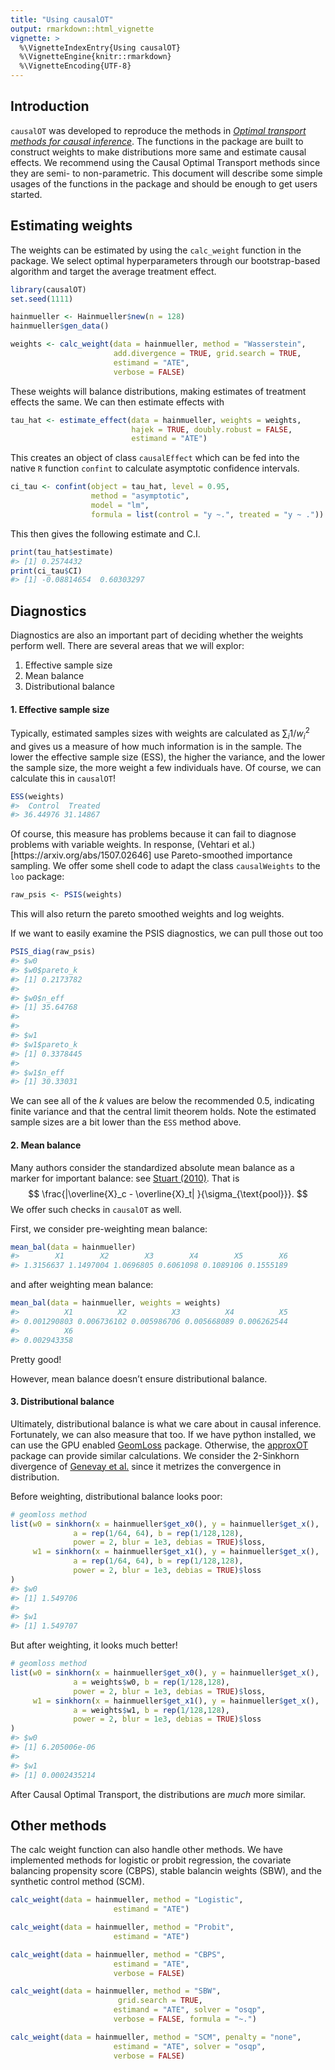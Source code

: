 ```yaml
---
title: "Using causalOT"
output: rmarkdown::html_vignette
vignette: >
  %\VignetteIndexEntry{Using causalOT}
  %\VignetteEngine{knitr::rmarkdown}
  %\VignetteEncoding{UTF-8}
---
```






## Introduction
`causalOT` was developed to reproduce the methods in [*Optimal transport methods for causal inference*](http://arxiv.org/abs/2109.01991). The functions in the package are built to construct weights to make distributions more same and estimate causal effects. We recommend using the Causal Optimal Transport methods since they are semi- to non-parametric. This document will describe some simple usages of the functions in the package and should be enough to get users started.


## Estimating weights
The weights can be estimated by using the `calc_weight` function in the package. We select optimal hyperparameters through our bootstrap-based algorithm and target the average treatment effect.

```r
library(causalOT)
set.seed(1111)

hainmueller <- Hainmueller$new(n = 128)
hainmueller$gen_data()

weights <- calc_weight(data = hainmueller, method = "Wasserstein",
                       add.divergence = TRUE, grid.search = TRUE,
                       estimand = "ATE",
                       verbose = FALSE)
```
These weights will balance distributions, making estimates of treatment effects the same. We can then estimate effects with 

```r
tau_hat <- estimate_effect(data = hainmueller, weights = weights,
                           hajek = TRUE, doubly.robust = FALSE,
                           estimand = "ATE")
```
This creates an object of class `causalEffect` which can be fed into the native `R` function `confint` to calculate asymptotic confidence intervals.

```r
ci_tau <- confint(object = tau_hat, level = 0.95, 
                  method = "asymptotic",
                  model = "lm",
                  formula = list(control = "y ~.", treated = "y ~ ."))
```
This then gives the following estimate and C.I.

```r
print(tau_hat$estimate)
#> [1] 0.2574432
print(ci_tau$CI)
#> [1] -0.08814654  0.60303297
```

## Diagnostics
Diagnostics are also an important part of deciding whether the weights perform well. There are several areas that we will explor:

1. Effective sample size
2. Mean balance
3. Distributional balance

#### 1. Effective sample size
Typically, estimated samples sizes with weights are calculated as $\sum_i 1/w_i^2$ and gives us a measure of how much information is in the sample. The lower the effective sample size (ESS), the higher the variance, and the lower the sample size, the more weight a few individuals have. Of course, we can calculate this in `causalOT`!

```r
ESS(weights)
#>  Control  Treated 
#> 36.44976 31.14867
```

Of course, this measure has problems because it can fail to diagnose problems with variable weights. In response, (Vehtari et al.)[https://arxiv.org/abs/1507.02646] use Pareto-smoothed importance sampling. We offer some shell code to adapt the class `causalWeights` to the `loo` package:

```r
raw_psis <- PSIS(weights)
```
This will also return the pareto smoothed weights and log weights.

If we want to easily examine the PSIS diagnostics, we can pull those out too

```r
PSIS_diag(raw_psis)
#> $w0
#> $w0$pareto_k
#> [1] 0.2173782
#> 
#> $w0$n_eff
#> [1] 35.64768
#> 
#> 
#> $w1
#> $w1$pareto_k
#> [1] 0.3378445
#> 
#> $w1$n_eff
#> [1] 30.33031
```
We can see all of the $k$ values are below the recommended 0.5, indicating finite variance and that the central limit theorem holds. Note the estimated sample sizes are a bit lower than the `ESS` method above.

#### 2. Mean balance
Many authors consider the standardized absolute mean balance as a marker for important balance: see [Stuart (2010)](https://www.ncbi.nlm.nih.gov/pmc/articles/PMC2943670/). That is
$$ \frac{|\overline{X}_c - \overline{X}_t| }{\sigma_{\text{pool}}}. $$
We offer such checks in `causalOT` as well.

First, we consider pre-weighting mean balance:

```r
mean_bal(data = hainmueller)
#>        X1        X2        X3        X4        X5        X6 
#> 1.3156637 1.1497004 1.0696805 0.6061098 0.1089106 0.1555189
```
and after weighting mean balance:

```r
mean_bal(data = hainmueller, weights = weights)
#>          X1          X2          X3          X4          X5 
#> 0.001290803 0.006736102 0.005986706 0.005668089 0.006262544 
#>          X6 
#> 0.002943358
```
Pretty good!

However, mean balance doesn't ensure distributional balance.

#### 3. Distributional balance
Ultimately, distributional balance is what we care about in causal inference. Fortunately, we can also measure that too. If we have python installed, we can use the GPU enabled [GeomLoss](https://www.kernel-operations.io/geomloss/) package. Otherwise, the [approxOT](https://CRAN.R-project.org/package=approxOT) package can provide similar calculations. We consider the 2-Sinkhorn divergence of [Genevay et al.](http://proceedings.mlr.press/v84/genevay18a/genevay18a.pdf) since it metrizes the convergence in distribution.

Before weighting, distributional balance looks poor:

```r
# geomloss method
list(w0 = sinkhorn(x = hainmueller$get_x0(), y = hainmueller$get_x(),
              a = rep(1/64, 64), b = rep(1/128,128),
              power = 2, blur = 1e3, debias = TRUE)$loss,
     w1 = sinkhorn(x = hainmueller$get_x1(), y = hainmueller$get_x(),
              a = rep(1/64, 64), b = rep(1/128,128),
              power = 2, blur = 1e3, debias = TRUE)$loss
)
#> $w0
#> [1] 1.549706
#> 
#> $w1
#> [1] 1.549707
```

But after weighting, it looks much better!

```r
# geomloss method
list(w0 = sinkhorn(x = hainmueller$get_x0(), y = hainmueller$get_x(),
              a = weights$w0, b = rep(1/128,128),
              power = 2, blur = 1e3, debias = TRUE)$loss,
     w1 = sinkhorn(x = hainmueller$get_x1(), y = hainmueller$get_x(),
              a = weights$w1, b = rep(1/128,128),
              power = 2, blur = 1e3, debias = TRUE)$loss
)
#> $w0
#> [1] 6.205006e-06
#> 
#> $w1
#> [1] 0.0002435214
```
After Causal Optimal Transport, the distributions are *much* more similar.

## Other methods
The calc weight function can also handle other methods. We have implemented methods for logistic or probit regression, the covariate balancing propensity score (CBPS), stable balancin weights (SBW), and the synthetic control method (SCM).

```r
calc_weight(data = hainmueller, method = "Logistic",
                       estimand = "ATE")

calc_weight(data = hainmueller, method = "Probit",
                       estimand = "ATE")

calc_weight(data = hainmueller, method = "CBPS",
                       estimand = "ATE",
                       verbose = FALSE)

calc_weight(data = hainmueller, method = "SBW",
                        grid.search = TRUE,
                       estimand = "ATE", solver = "osqp",
                       verbose = FALSE, formula = "~.")

calc_weight(data = hainmueller, method = "SCM", penalty = "none",
                       estimand = "ATE", solver = "osqp",
                       verbose = FALSE)
```

